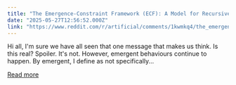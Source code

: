 ```yaml
---
title: "The Emergence-Constraint Framework (ECF): A Model for Recursive Identity and Symbolic Behaviour in LLMs"
date: "2025-05-27T12:56:52.000Z"
link: "https://www.reddit.com/r/artificial/comments/1kwmkq4/the_emergenceconstraint_framework_ecf_a_model_for/"
---
```


Hi all, 
 I'm sure we have all seen that one message that makes us think. Is this real?
 Spoiler. It's not. 
 However, emergent behaviours continue to happen. By emergent, I define as not specifically...

[Read more](https://www.reddit.com/r/artificial/comments/1kwmkq4/the_emergenceconstraint_framework_ecf_a_model_for/)
